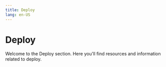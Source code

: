 ```yaml
---
title: Deploy
lang: en-US
---
```



# Deploy

Welcome to the Deploy section. Here you'll find resources and information related to deploy.

<Cards>
  <Card title="OP Stack Genesis Creation" href="/builders/chain-operators/deploy/genesis" />
  <Card title="OP Stack Deployment Overview" href="/builders/chain-operators/deploy/overview" />
  <Card title="OP Stack Smart Contract Deployment" href="/builders/chain-operators/deploy/smart-contracts" />
</Cards>